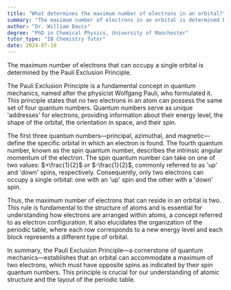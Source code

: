 ```yaml
---
title: "What determines the maximum number of electrons in an orbital?"
summary: "The maximum number of electrons in an orbital is determined by the Pauli Exclusion Principle."
author: "Dr. William Davis"
degree: "PhD in Chemical Physics, University of Manchester"
tutor_type: "IB Chemistry Tutor"
date: 2024-07-10
---
```


The maximum number of electrons that can occupy a single orbital is determined by the Pauli Exclusion Principle.

The Pauli Exclusion Principle is a fundamental concept in quantum mechanics, named after the physicist Wolfgang Pauli, who formulated it. This principle states that no two electrons in an atom can possess the same set of four quantum numbers. Quantum numbers serve as unique 'addresses' for electrons, providing information about their energy level, the shape of the orbital, the orientation in space, and their spin.

The first three quantum numbers—principal, azimuthal, and magnetic—define the specific orbital in which an electron is found. The fourth quantum number, known as the spin quantum number, describes the intrinsic angular momentum of the electron. The spin quantum number can take on one of two values: $+\frac{1}{2}$ or $-\frac{1}{2}$, commonly referred to as 'up' and 'down' spins, respectively. Consequently, only two electrons can occupy a single orbital: one with an 'up' spin and the other with a 'down' spin.

Thus, the maximum number of electrons that can reside in an orbital is two. This rule is fundamental to the structure of atoms and is essential for understanding how electrons are arranged within atoms, a concept referred to as electron configuration. It also elucidates the organization of the periodic table, where each row corresponds to a new energy level and each block represents a different type of orbital.

In summary, the Pauli Exclusion Principle—a cornerstone of quantum mechanics—establishes that an orbital can accommodate a maximum of two electrons, which must have opposite spins as indicated by their spin quantum numbers. This principle is crucial for our understanding of atomic structure and the layout of the periodic table.
    